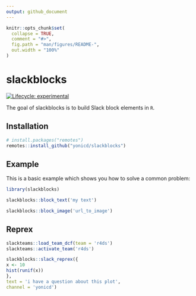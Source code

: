 ```yaml
---
output: github_document
---
```


<!-- README.md is generated from README.Rmd. Please edit that file -->

```r
knitr::opts_chunk$set(
  collapse = TRUE,
  comment = "#>",
  fig.path = "man/figures/README-",
  out.width = "100%"
)
```

# slackblocks

<!-- badges: start -->
[![Lifecycle: experimental](https://img.shields.io/badge/lifecycle-experimental-orange.svg)](https://www.tidyverse.org/lifecycle/#experimental)
<!-- badges: end -->

The goal of slackblocks is to build Slack block elements in `R`.

## Installation

``` r
# install.packages("remotes")
remotes::install_github("yonicd/slackblocks")
```
## Example

This is a basic example which shows you how to solve a common problem:

```r
library(slackblocks)
```

```r
slackblocks::block_text('my text')
```

```r
slackblocks::block_image('url_to_image')
```

## Reprex

```r
slackteams::load_team_dcf(team = 'r4ds')
slackteams::activate_team('r4ds')

slackblocks::slack_reprex({
x <- 10
hist(runif(x))
},
text = 'i have a question about this plot',
channel = 'yonicd')
```
